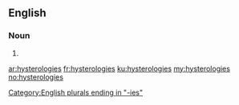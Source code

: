 ==English==

===Noun===
{{head|en}}

# {{plural of|hysterology}}

[[Category:English plurals ending in "-ies"]]

[[ar:hysterologies]]
[[fr:hysterologies]]
[[ku:hysterologies]]
[[my:hysterologies]]
[[no:hysterologies]]